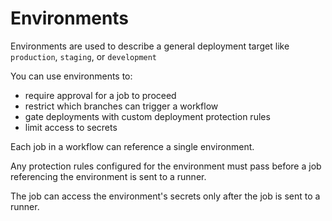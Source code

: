 # Environments

Environments are used to describe a general deployment target like `production`, `staging`, or `development`

You can use environments to:
- require approval for a job to proceed
- restrict which branches can trigger a workflow
- gate deployments with custom deployment protection rules
- limit access to secrets

Each job in a workflow can reference a single environment.

Any protection rules configured for the environment must pass before a job referencing the environment is sent to a runner.

The job can access the environment's secrets only after the job is sent to a runner.
